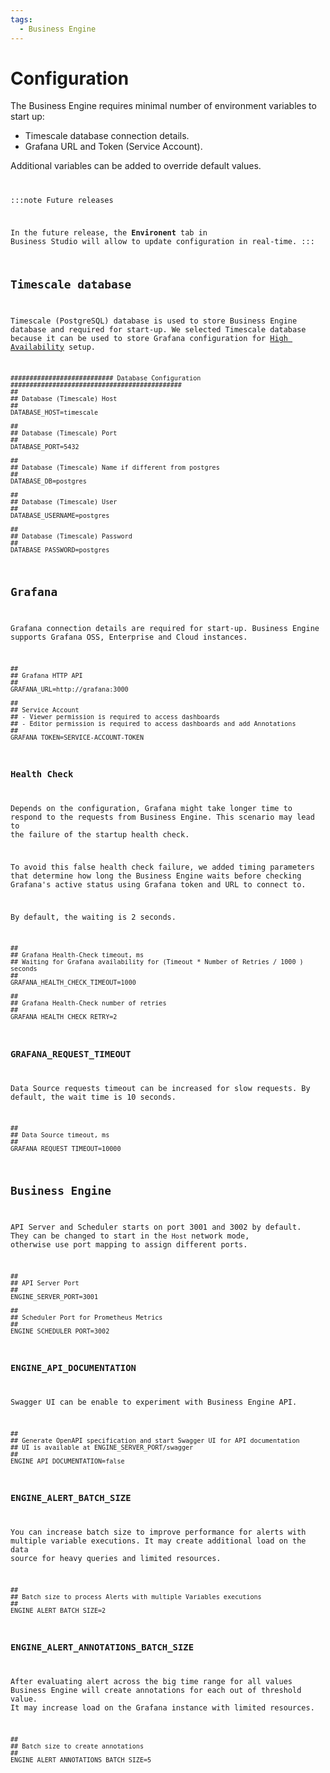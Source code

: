 ```yaml
---
tags:
  - Business Engine
---
```



# Configuration

The Business Engine requires minimal number of environment variables to start up:

- Timescale database connection details.
- Grafana URL and Token (Service Account).

Additional variables can be added to override default values.

<Code
  url="https://github.com/VolkovLabs/business-intelligence/blob/main/.env"
  language="shell"
/>

:::note Future releases

In the future release, the **Environent** tab in Business Studio will allow to update configuration in real-time.
:::

## Timescale database

Timescale (PostgreSQL) database is used to store Business Engine database and required for start-up. We selected Timescale database because it can be used to store Grafana configuration for [High Availability](../high-availability.mdx) setup.

```shell
########################### Database Configuration #############################################
##
## Database (Timescale) Host
##
DATABASE_HOST=timescale

##
## Database (Timescale) Port
##
DATABASE_PORT=5432

##
## Database (Timescale) Name if different from postgres
##
DATABASE_DB=postgres

##
## Database (Timescale) User
##
DATABASE_USERNAME=postgres

##
## Database (Timescale) Password
##
DATABASE_PASSWORD=postgres
```

## Grafana

Grafana connection details are required for start-up. Business Engine supports Grafana OSS, Enterprise and Cloud instances.

```shell
##
## Grafana HTTP API
##
GRAFANA_URL=http://grafana:3000

##
## Service Account
## - Viewer permission is required to access dashboards
## - Editor permission is required to access dashboards and add Annotations
##
GRAFANA_TOKEN=SERVICE-ACCOUNT-TOKEN
```

### Health Check

Depends on the configuration, Grafana might take longer time to respond to the requests from Business Engine. This scenario may lead to the failure of the startup health check.

To avoid this false health check failure, we added timing parameters that determine how long the Business Engine waits before checking Grafana's active status using Grafana token and URL to connect to.

By default, the waiting is 2 seconds.

```shell
##
## Grafana Health-Check timeout, ms
## Waiting for Grafana availability for (Timeout * Number of Retries / 1000 ) seconds
##
GRAFANA_HEALTH_CHECK_TIMEOUT=1000

##
## Grafana Health-Check number of retries
##
GRAFANA_HEALTH_CHECK_RETRY=2
```

### GRAFANA_REQUEST_TIMEOUT

Data Source requests timeout can be increased for slow requests. By default, the wait time is 10 seconds.

```shell
##
## Data Source timeout, ms
##
GRAFANA_REQUEST_TIMEOUT=10000
```

## Business Engine

API Server and Scheduler starts on port 3001 and 3002 by default. They can be changed to start in the `Host` network mode, otherwise use port mapping to assign different ports.

```shell
##
## API Server Port
##
ENGINE_SERVER_PORT=3001

##
## Scheduler Port for Prometheus Metrics
##
ENGINE_SCHEDULER_PORT=3002
```

### ENGINE_API_DOCUMENTATION

Swagger UI can be enable to experiment with Business Engine API.

```shell
##
## Generate OpenAPI specification and start Swagger UI for API documentation
## UI is available at ENGINE_SERVER_PORT/swagger
##
ENGINE_API_DOCUMENTATION=false
```

### ENGINE_ALERT_BATCH_SIZE

You can increase batch size to improve performance for alerts with multiple variable executions. It may create additional load on the data source for heavy queries and limited resources.

```shell
##
## Batch size to process Alerts with multiple Variables executions
##
ENGINE_ALERT_BATCH_SIZE=2
```

### ENGINE_ALERT_ANNOTATIONS_BATCH_SIZE

After evaluating alert across the big time range for all values Business Engine will create annotations for each out of threshold value. It may increase load on the Grafana instance with limited resources.

```shell
##
## Batch size to create annotations
##
ENGINE_ALERT_ANNOTATIONS_BATCH_SIZE=5
```
